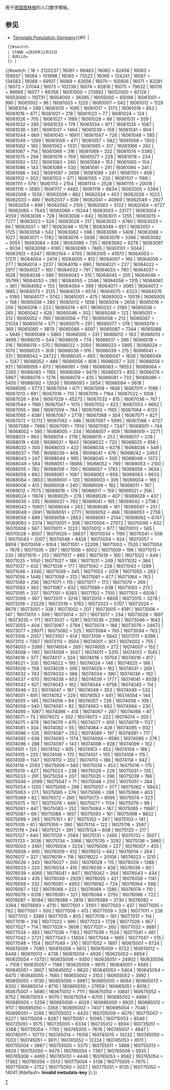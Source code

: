 <noinclude>用于[[德国]][[图林根]]的人口数字模板。

==参见==

* [[Template:Population Germany]]</noinclude><includeonly>{{#if: {{{2|}}} | <!-- Die Metadaten-Parameter sind hier unabhängig vom Schlüssel -->
  {{#switch: {{{2}}}
  | STAND =2020年12月31日
  | QUELLE={{cite web|url=https://statistik.thueringen.de/datenbank/TabAnzeige.asp?GGglied=1&GGTabelle=gem&tabelle=gg000102&startpage=99&csv=&richtung=&sortiere=&vorspalte=1&SZDT=&anzahlH=-1&fontgr=12&mkro=&AnzeigeAuswahl=&XLS=&auswahlNr=&felder=0&felder=1&felder=2&zeit=2020%7C%7Cs1&anzahlZellen=2199|title=Bevölkerung der Gemeinden, erfüllenden Gemeinden und Verwaltungsgemeinschaften in Thüringen Gebietsstand: 31.12.2020|work=Thüringer Landesamt für Statistik|date=2021年6月|language=de}}
  }} |
{{#switch: {{{1}}}
| 16 = 2120237 <!--Thüringen -->
| 16061 = 99463 <!--Landkreis Eichsfeld -->
| 16062 = 82456 <!--Landkreis Nordhausen -->
| 16063 = 159937 <!--Landkreis Wartburgkreis -->
| 16064 = 101698 <!--Landkreis Unstrut-Hainich-Kreis -->
| 16065 = 73522 <!--Landkreis Kyffhäuserkreis -->
| 16066 = 124241 <!--Landkreis Schmalkalden-Meiningen -->
| 16067 = 134563 <!--Landkreis Gotha -->
| 16068 = 69107 <!--Landkreis Sömmerda -->
| 16069 = 62656 <!--Landkreis Hildburghausen -->
| 16070 = 105606 <!--Landkreis Ilm-Kreis -->
| 16071 = 82291 <!--Landkreis Weimarer Land -->
| 16072 = 57044 <!--Landkreis Sonneberg -->
| 16073 = 102139 <!--Landkreis Saalfeld-Rudolstadt -->
| 16074 = 82816 <!--Landkreis Saale-Holzland-Kreis -->
| 16075 = 79632 <!--Landkreis Saale-Orla-Kreis -->
| 16076 = 96668 <!--Landkreis Greiz -->
| 16077 = 88356 <!--Landkreis Altenburger Land -->
| 16051000 = 213692 <!-- Erfurt, Stadt -->
| 16052000 = 92126 <!-- Gera, Stadt -->
| 16053000 = 110731 <!-- Jena, Stadt -->
| 16054000 = 36395 <!-- Suhl, Stadt -->
| 16055000 = 65098 <!-- Weimar, Stadt -->
| 16061001 = 990 <!-- Arenshausen -->
| 16061002 = 96 <!-- Asbach-Sickenberg -->
| 16061003 = 1225 <!-- Berlingerode -->
| 16061007 = 542 <!-- Birkenfelde -->
| 16061012 = 1129 <!-- Bodenrode-Westhausen -->
| 16061014 = 299 <!-- Bornhagen -->
| 16061015 = 1095 <!-- Brehme -->
| 16061017 = 3173 <!-- Breitenworbis -->
| 16061018 = 853 <!-- Büttstedt -->
| 16061019 = 471 <!-- Buhla -->
| 16061021 = 218 <!-- Burgwalde -->
| 16061023 = 77 <!-- Dieterode -->
| 16061024 = 124 <!-- Dietzenrode/Vatterode -->
| 16061026 = 705 <!-- Ecklingerode -->
| 16061027 = 1189 <!-- Effelder -->
| 16061028 = 88 <!-- Eichstruth -->
| 16061031 = 559 <!-- Ferna -->
| 16061032 = 285 <!-- Freienhagen -->
| 16061033 = 179 <!-- Fretterode -->
| 16061034 = 971 <!-- Geisleden -->
| 16061035 = 1067 <!-- Geismar -->
| 16061036 = 591 <!-- Gerbershausen -->
| 16061037 = 1464 <!-- Gernrode -->
| 16061039 = 159 <!-- Glasehausen -->
| 16061041 = 904 <!-- Großbartloff -->
| 16061044 = 669 <!-- Haynrode -->
| 16061045 = 16911 <!--Heilbad Heiligenstadt, Stadt -->
| 16061047 = 726 <!-- Heuthen -->
| 16061048 = 585 <!-- Hohengandern -->
| 16061049 = 1269 <!-- Hohes Kreuz -->
| 16061056 = 471 <!-- Kella -->
| 16061057 = 582 <!-- Kirchgandern -->
| 16061058 = 1303 <!-- Kirchworbis -->
| 16061062 = 165 <!-- Krombach -->
| 16061063 = 1331 <!-- Küllstedt -->
| 16061065 = 317 <!-- Lenterode -->
| 16061066 = 262 <!-- Lindewerra -->
| 16061067 = 714 <!-- Lutter -->
| 16061068 = 316 <!-- Mackenrode -->
| 16061069 = 332 <!-- Marth -->
| 16061074 = 5380 <!--Niederorschel -->
| 16061075 = 294 <!-- Pfaffschwende -->
| 16061076 = 769 <!-- Reinholterode -->
| 16061077 = 228 <!-- Röhrig -->
| 16061078 = 234 <!-- Rohrberg -->
| 16061082 = 512 <!-- Rustenfelde -->
| 16061083 = 240 <!-- Schachtebich -->
| 16061084 = 153 <!-- Schönhagen -->
| 16061085 = 104 <!-- Schwobfeld -->
| 16061086 = 143 <!-- Sickerode -->
| 16061089 = 530 <!-- Steinbach -->
| 16061091 = 291 <!-- Steinheuterode -->
| 16061094 = 241 <!-- Tastungen -->
| 16061096 = 342 <!-- Thalwenden -->
| 16061097 = 2658 <!-- Uder -->
| 16061098 = 241 <!-- Volkerode -->
| 16061101 = 459 <!-- Wachstedt -->
| 16061102 = 303 <!-- Wahlhausen -->
| 16061103 = 371 <!-- Wehnde -->
| 16061105 = 220 <!-- Wiesenfeld -->
| 16061107 = 1169 <!-- Wingerode -->
| 16061111 = 579 <!-- Wüstheuterode -->
| 16061113 = 2154 <!-- Schimberg -->
| 16061114 = 2528 <!-- Teistungen -->
| 16061115 = 20018 <!--Leinefelde-Worbis, Stadt -->
| 16061116 = 3580 <!--Am Ohmberg -->
| 16061117 = 4482 <!--Sonnenstein -->
| 16061118 = 6834 <!--Dingelstädt, Stadt -->
| 16062005 = 5394 <!--Ellrich, Stadt -->
| 16062008 = 1028 <!-- Görsbach -->
| 16062009 = 882 <!-- Großlohra -->
| 16062024 = 453 <!-- Kehmstedt -->
| 16062026 = 1023 <!-- Kleinfurra -->
| 16062033 = 490 <!-- Lipprechterode -->
| 16062037 = 639 <!-- Niedergebra -->
| 16062041 = 40969 <!--Nordhausen, Stadt -->
| 16062049 = 2927 <!--Sollstedt -->
| 16062054 = 899 <!-- Urbach -->
| 16062062 = 2105 <!--Hohenstein -->
| 16062063 = 3133 <!--Werther -->
| 16062064 = 4727 <!-- Heringen/Helme, Stadt -->
| 16062065 = 7543 <!--Harztor -->
| 16062066 = 10244 <!-- Bleicherode, Stadt -->
| 16063003 = 23177 <!-- Bad Salzungen, Stadt -->
| 16063004 = 4559 <!--Barchfeld-Immelborn -->
| 16063006 = 728 <!-- Berka v. d. Hainich -->
| 16063008 = 642 <!-- Bischofroda -->
| 16063011 = 1255 <!-- Buttlar -->
| 16063015 = 7277 <!-- Dermbach -->
| 16063023 = 524 <!-- Empfertshausen -->
| 16063028 = 317 <!-- Frankenroda -->
| 16063032 = 4760 <!-- Geisa, Stadt -->
| 16063033 = 66 <!-- Gerstengrund -->
| 16063037 = 187 <!-- Hallungen -->
| 16063046 = 1578 <!-- Krauthausen -->
| 16063049 = 651 <!-- Lauterbach -->
| 16063051 = 1725 <!-- Leimbach -->
| 16063058 = 542 <!-- Nazza -->
| 16063062 = 598 <!-- Oechsen -->
| 16063066 = 5406 <!-- Ruhla, Stadt -->
| 16063068 = 1027 <!-- Schleid -->
| 16063071 = 1782 <!-- Seebach -->
| 16063076 = 5936 <!--Treffurt, Stadt -->
| 16063078 = 3366 <!--Unterbreizbach -->
| 16063082 = 5055 <!--Vacha, Stadt -->
| 16063084 = 836 <!-- Weilar -->
| 16063086 = 735 <!-- Wiesenthal -->
| 16063092 = 6278 <!--Wutha-Farnroda -->
| 16063097 = 9034 <!--Gerstungen -->
| 16063098 = 6165 <!--Hörselberg-Hainich -->
| 16063099 = 7665 <!--Bad Liebenstein, Stadt -->
| 16063101 = 5044 <!--Krayenberggemeinde -->
| 16063103 = 6347 <!--Werra-Suhl-Tal, Stadt -->
| 16063104 = 4705 <!-- Amt Creuzburg, Stadt -->
| 16063105 = 41970 <!-- Eisenach, Stadt -->
| 16064003 = 17211 <!--Bad Langensalza, Stadt -->
| 16064004 = 2474 <!-- Bad Tennstedt, Stadt -->
| 16064005 = 813 <!-- Ballhausen -->
| 16064007 = 160 <!-- Blankenburg -->
| 16064009 = 277 <!-- Bruchstedt -->
| 16064014 = 2237 <!--Dünwald -->
| 16064019 = 690 <!-- Großvargula -->
| 16064021 = 227 <!-- Haussömmern -->
| 16064022 = 2917 <!-- Herbsleben -->
| 16064027 = 160 <!-- Hornsömmern -->
| 16064032 = 791 <!-- Kammerforst -->
| 16064033 = 790 <!-- Kirchheilingen -->
| 16064037 = 1628 <!-- Körner -->
| 16064038 = 586 <!-- Kutzleben -->
| 16064043 = 315 <!-- Marolterode -->
| 16064045 = 205 <!-- Mittelsömmern -->
| 16064046 = 35799 <!--Mühlhausen/Thüringen, Stadt -->
| 16064053 = 290 <!-- Oppershausen -->
| 16064055 = 2046 <!-- Rodeberg -->
| 16064058 = 1315 <!-- Schönstedt -->
| 16064061 = 361 <!-- Sundhausen -->
| 16064062 = 133 <!-- Tottleben -->
| 16064064 = 399 <!-- Urleben -->
| 16064071 = 3065 <!--Unstruttal -->
| 16064072 = 1885 <!--Menteroda -->
| 16064073 = 3125 <!--Anrode -->
| 16064074 = 6574 <!-- Südeichsfeld -->
| 16064075 = 4323 <!-- Vogtei -->
| 16064076 = 5160 <!-- Unstrut-Hainich -->
| 16064077 = 5742 <!-- Nottertal-Heilinger Höhen, Stadt -->
| 16065001 = 475 <!-- Abtsbessingen -->
| 16065003 = 10019 <!--Bad Frankenhausen/Kyffhäuser, Stadt -->
| 16065005 = 158 <!-- Bellstedt -->
| 16065008 = 280 <!-- Borxleben -->
| 16065012 = 1058 <!-- Clingen, Stadt -->
| 16065014 = 2658 <!-- Ebeleben, Stadt -->
| 16065016 = 256 <!-- Etzleben -->
| 16065018 = 223 <!-- Freienbessingen -->
| 16065019 = 611 <!-- Gehofen -->
| 16065032 = 2180 <!--Helbedündorf -->
| 16065038 = 265 <!-- Holzsußra -->
| 16065042 = 628 <!-- Kalbsrieth -->
| 16065046 = 302 <!-- Mönchpfiffel-Nikolausrieth -->
| 16065048 = 123 <!-- Niederbösa -->
| 16065051 = 313 <!-- Oberbösa -->
| 16065052 = 780 <!-- Oberheldrungen -->
| 16065056 = 712 <!-- Reinsdorf -->
| 16065058 = 213 <!-- Rockstedt -->
| 16065067 = 21034 <!--Sondershausen, Stadt -->
| 16065074 = 571 <!-- Topfstedt -->
| 16065075 = 291 <!-- Trebra -->
| 16065077 = 378 <!-- Wasserthaleben -->
| 16065079 = 369 <!-- Westgreußen -->
| 16065085 = 3879 <!--Kyffhäuserland -->
| 16065086 = 6597 <!-- Artern, Stadt -->
| 16065087 = 7344 <!--Roßleben-Wiehe, Stadt -->
| 16065088 = 5945 <!-- An der Schmücke, Stadt -->
| 16065089 = 5860 <!-- Greußen, Stadt -->
| 16066005 = 331 <!-- Belrieth -->
| 16066012 = 163 <!-- Birx -->
| 16066013 = 4695 <!-- Breitungen/Werra -->
| 16066015 = 544 <!-- Christes -->
| 16066016 = 774 <!-- Dillstädt -->
| 16066017 = 396 <!-- Einhausen -->
| 16066018 = 216 <!-- Ellingshausen -->
| 16066019 = 570 <!-- Erbenhausen -->
| 16066022 = 2050 <!-- Fambach -->
| 16066023 = 5895 <!--Floh-Seligenthal -->
| 16066024 = 1070 <!-- Frankenheim/Rhön -->
| 16066025 = 309 <!-- Friedelshausen -->
| 16066038 = 915 <!-- Kühndorf -->
| 16066039 = 215 <!-- Leutersdorf -->
| 16066041 = 331 <!-- Mehmels -->
| 16066042 = 24722 <!-- Meiningen, Stadt -->
| 16066045 = 493 <!-- Neubrunn -->
| 16066047 = 1626 <!--Oberhof, Stadt -->
| 16066049 = 1247 <!-- Obermaßfeld-Grimmenthal -->
| 16066052 = 488 <!-- Oberweid -->
| 16066056 = 806 <!-- Rippershausen -->
| 16066057 = 325 <!-- Ritschenhausen -->
| 16066058 = 921 <!-- Rohr -->
| 16066059 = 673 <!-- Rosa -->
| 16066061 = 598 <!-- Roßdorf -->
| 16066063 = 19553 <!--Schmalkalden, Kurort, Stadt -->
| 16066064 = 2260 <!-- Schwallungen -->
| 16066065 = 1165 <!-- Schwarza -->
| 16066069 = 9479 <!--Steinbach-Hallenberg, Kurort, Stadt -->
| 16066073 = 855 <!-- Sülzfeld -->
| 16066074 = 5987 <!--Brotterode-Trusetal, Stadt -->
| 16066076 = 1276 <!-- Untermaßfeld -->
| 16066079 = 435 <!-- Utendorf -->
| 16066081 = 733 <!-- Vachdorf -->
| 16066086 = 5450 <!-- Wasungen, Stadt -->
| 16066092 = 12630 <!--Zella-Mehlis, Stadt -->
| 16066093 = 2654 <!--Rhönblick -->
| 16066094 = 5618 <!--Grabfeld -->
| 16066095 = 5773 <!-- Kaltennordheim, Stadt -->
| 16067004 = 671 <!-- Bienstädt -->
| 16067009 = 1608 <!-- Dachwig -->
| 16067011 = 1096 <!-- Döllstädt -->
| 16067013 = 691 <!-- Emleben -->
| 16067016 = 710 <!-- Eschenbergen -->
| 16067019 = 7164 <!--Friedrichroda, Stadt -->
| 16067022 = 1008 <!-- Friemar -->
| 16067026 = 814 <!-- Gierstädt -->
| 16067029 = 45273 <!--Gotha, Stadt -->
| 16067033 = 815 <!-- Großfahner -->
| 16067036 = 767 <!-- Herrenhof -->
| 16067044 = 1189 <!-- Luisenthal -->
| 16067047 = 1015 <!-- Molschleben -->
| 16067052 = 423 <!-- Nottleben -->
| 16067053 = 9652 <!-- Ohrdruf, Stadt -->
| 16067055 = 386 <!-- Pferdingsleben -->
| 16067059 = 784 <!-- Schwabhausen -->
| 16067063 = 1165 <!-- Sonneborn -->
| 16067064 = 4133 <!--Bad Tabarz -->
| 16067065 = 4381 <!--Tambach-Dietharz/Thür. Wald, Stadt -->
| 16067067 = 2778 <!-- Tonna -->
| 16067068 = 304 <!-- Tröchtelborn -->
| 16067071 = 827 <!-- Tüttleben -->
| 16067072 = 12712 <!--Waltershausen, Stadt -->
| 16067082 = 346 <!-- Zimmernsupra -->
| 16067087 = 5995 <!--Nesse-Apfelstädt -->
| 16067088 = 4727 <!--Hörsel -->
| 16067089 = 7968 <!-- Drei Gleichen -->
| 16067091 = 7914 <!-- Nessetal -->
| 16067092 = 7247 <!-- Georgenthal -->
| 16068001 = 744 <!-- Alperstedt -->
| 16068002 = 585 <!-- Andisleben -->
| 16068005 = 234 <!-- Büchel -->
| 16068007 = 609 <!-- Eckstedt -->
| 16068009 = 2271 <!-- Elxleben -->
| 16068013 = 963 <!-- Gangloffsömmern -->
| 16068014 = 2118 <!-- Gebesee, Stadt -->
| 16068015 = 252 <!-- Griefstedt -->
| 16068017 = 226 <!-- Großmölsen -->
| 16068019 = 638 <!-- Großneuhausen -->
| 16068021 = 1843 <!-- Großrudestedt -->
| 16068022 = 720 <!-- Günstedt -->
| 16068025 = 958 <!-- Haßleben -->
| 16068032 = 300 <!-- Kleinmölsen -->
| 16068033 = 422 <!-- Kleinneuhausen -->
| 16068034 = 6278 <!-- Kölleda, Stadt -->
| 16068036 = 549 <!-- Markvippach -->
| 16068037 = 795 <!-- Nöda -->
| 16068039 = 408 <!-- Ollendorf -->
| 16068041 = 476 <!-- Ostramondra -->
| 16068042 = 2493 <!-- Rastenberg, Stadt -->
| 16068043 = 247 <!-- Riethgen -->
| 16068044 = 995 <!-- Riethnordhausen -->
| 16068045 = 500 <!-- Ringleben -->
| 16068048 = 1372 <!-- Schloßvippach -->
| 16068049 = 584 <!-- Schwerstedt -->
| 16068051 = 18886 <!--Sömmerda, Stadt -->
| 16068052 = 789 <!-- Sprötau -->
| 16068053 = 2100 <!-- Straußfurt -->
| 16068055 = 782 <!-- Udestedt -->
| 16068056 = 700 <!-- Vogelsberg -->
| 16068057 = 1793 <!-- Walschleben -->
| 16068058 = 3634 <!--Weißensee, Stadt -->
| 16068059 = 662 <!-- Werningshausen -->
| 16068061 = 1087 <!-- Witterda -->
| 16068062 = 658 <!-- Wundersleben -->
| 16068063 = 6633 <!--Buttstädt -->
| 16068064 = 3803 <!-- Kindelbrück -->
| 16069001 = 120 <!-- Ahlstädt -->
| 16069003 = 305 <!-- Beinerstadt -->
| 16069004 = 165 <!-- Bischofrod -->
| 16069006 = 413 <!-- Brünn/Thür. -->
| 16069008 = 240 <!-- Dingsleben -->
| 16069009 = 182 <!-- Ehrenberg -->
| 16069011 = 167 <!-- Eichenberg -->
| 16069012 = 7575 <!--Eisfeld, Stadt -->
| 16069016 = 179 <!-- Grimmelshausen -->
| 16069017 = 159 <!-- Grub -->
| 16069021 = 356 <!-- Henfstädt -->
| 16069024 = 11674 <!--Hildburghausen, Stadt -->
| 16069025 = 278 <!-- Kloster Veßra -->
| 16069026 = 407 <!-- Lengfeld -->
| 16069028 = 437 <!-- Marisfeld -->
| 16069035 = 335 <!-- Oberstadt -->
| 16069037 = 792 <!-- Reurieth -->
| 16069041 = 165 <!-- Schlechtsart -->
| 16069042 = 2736 <!--Schleusegrund -->
| 16069043 = 10801 <!--Schleusingen, Stadt -->
| 16069044 = 263 <!-- Schmeheim -->
| 16069046 = 161 <!-- Schweickershausen -->
| 16069047 = 251 <!-- St.Bernhard -->
| 16069049 = 2691 <!-- Straufhain -->
| 16069051 = 2771 <!-- Themar, Stadt -->
| 16069052 = 468 <!-- Ummerstadt, Stadt -->
| 16069053 = 2758 <!--Veilsdorf -->
| 16069056 = 689 <!-- Westhausen -->
| 16069058 = 2853 <!-- Auengrund -->
| 16069061 = 2144 <!--Masserberg -->
| 16069062 = 6747 <!--Römhild, Stadt -->
| 16069063 = 3374 <!-- Heldburg, Stadt -->
| 16070001 = 306 <!-- Alkersleben -->
| 16070004 = 27072 <!--Arnstadt, Stadt -->
| 16070006 = 632 <!-- Bösleben-Wüllersleben -->
| 16070008 = 567 <!-- Dornheim -->
| 16070011 = 1223 <!-- Elgersburg -->
| 16070012 = 877 <!-- Elleben -->
| 16070013 = 565 <!-- Elxleben -->
| 16070028 = 8007 <!--Amt Wachsenburg -->
| 16070029 = 38637 <!--Ilmenau, Stadt -->
| 16070034 = 1190 <!-- Martinroda -->
| 16070041 = 508 <!-- Osthausen-Wülfershausen -->
| 16070043 = 2007 <!-- Plaue, Stadt -->
| 16070048 = 8428 <!--Stadtilm, Stadt -->
| 16070054 = 624 <!-- Witzleben -->
| 16070057 = 8859 <!--Geratal -->
| 16070058 = 6104 <!--Großbreitenbach, Stadt -->
| 16071001 = 22209 <!--Apolda, Stadt -->
| 16071003 = 7520 <!--Bad Berka, Stadt -->
| 16071004 = 7678 <!-- Bad Sulza, Stadt -->
| 16071005 = 287 <!-- Ballstedt -->
| 16071008 = 6502 <!--Blankenhain, Stadt -->
| 16071009 = 196 <!-- Buchfart -->
| 16071013 = 230 <!-- Döbritschen -->
| 16071015 = 213 <!-- Eberstedt -->
| 16071017 = 685 <!-- Ettersburg -->
| 16071019 = 160 <!-- Frankendorf -->
| 16071022 = 649 <!-- Großheringen -->
| 16071025 = 1050 <!-- Großschwabhausen -->
| 16071027 = 186 <!-- Hammerstedt -->
| 16071031 = 249 <!-- Hetschburg -->
| 16071032 = 384 <!-- Hohenfelden -->
| 16071037 = 432 <!-- Kapellendorf -->
| 16071038 = 177 <!-- Kiliansroda -->
| 16071042 = 228 <!-- Kleinschwabhausen -->
| 16071043 = 1289 <!-- Klettbach -->
| 16071046 = 3340 <!-- Kranichfeld, Stadt -->
| 16071049 = 345 <!-- Lehnstedt -->
| 16071053 = 2019 <!-- Magdala, Stadt -->
| 16071055 = 263 <!-- Mechelroda -->
| 16071056 = 1449 <!-- Mellingen -->
| 16071059 = 313 <!-- Nauendorf -->
| 16071061 = 477 <!-- Neumark, Stadt -->
| 16071064 = 763 <!-- Niedertrebra -->
| 16071069 = 256 <!-- Obertrebra -->
| 16071071 = 115 <!-- Oettern -->
| 16071077 = 173 <!-- Rannstedt -->
| 16071079 = 269 <!-- Rittersdorf -->
| 16071083 = 363 <!-- Schmiedehausen -->
| 16071087 = 632 <!-- Tonndorf -->
| 16071089 = 638 <!-- Umpferstedt -->
| 16071093 = 213 <!-- Vollersroda -->
| 16071095 = 337 <!-- Wiegendorf -->
| 16071101 = 6393 <!--Ilmtal-Weinstraße -->
| 16071102 = 7100 <!-- Am Ettersberg -->
| 16071103 = 6509 <!--Grammetal -->
| 16072006 = 367 <!-- Goldisthal -->
| 16072011 = 3214 <!--Lauscha, Stadt -->
| 16072013 = 8808 <!-- Neuhaus am Rennweg, Stadt -->
| 16072015 = 3278 <!--Schalkau, Stadt -->
| 16072018 = 23229 <!--Sonneberg, Stadt -->
| 16072019 = 3762 <!--Steinach, Stadt -->
| 16072023 = 5707 <!--Frankenblick -->
| 16072024 = 8679 <!--Föritztal -->
| 16073001 = 338 <!-- Allendorf -->
| 16073002 = 207 <!-- Altenbeuthen -->
| 16073005 = 6191 <!--Bad Blankenburg, Stadt -->
| 16073006 = 147 <!-- Bechstedt -->
| 16073013 = 599 <!-- Cursdorf -->
| 16073014 = 321 <!-- Deesbach -->
| 16073017 = 234 <!-- Döschnitz -->
| 16073028 = 1897 <!-- Gräfenthal, Stadt -->
| 16073035 = 171 <!-- Hohenwarte -->
| 16073037 = 1291 <!-- Katzhütte -->
| 16073038 = 2396 <!-- Kaulsdorf -->
| 16073046 = 1643 <!-- Lehesten, Stadt -->
| 16073055 = 404 <!-- Meura -->
| 16073067 = 2794 <!-- Probstzella -->
| 16073074 = 188 <!-- Rohrbach -->
| 16073076 = 24672 <!--Rudolstadt, Stadt -->
| 16073077 = 29071 <!--Saalfeld/Saale, Stadt -->
| 16073082 = 525 <!-- Schwarzburg -->
| 16073084 = 765 <!-- Sitzendorf -->
| 16073094 = 763 <!-- Unterweißbach -->
| 16073106 = 2057 <!--Leutenberg, Stadt -->
| 16073107 = 614 <!-- Drognitz -->
| 16073109 = 5642 <!--Uhlstädt-Kirchhasel -->
| 16073111 = 8398 <!--Unterwellenborn -->
| 16073112 = 7307 <!-- Königsee, Stadt -->
| 16073113 = 3504 <!-- Schwarzatal, Stadt -->
| 16074001 = 301 <!-- Albersdorf -->
| 16074002 = 755 <!-- Altenberga -->
| 16074003 = 3399 <!-- Bad Klosterlausnitz -->
| 16074004 = 269 <!-- Bibra -->
| 16074005 = 272 <!-- Bobeck -->
| 16074007 = 152 <!-- Bremsnitz -->
| 16074008 = 1181 <!-- Bucha -->
| 16074009 = 3047 <!-- Bürgel, Stadt -->
| 16074011 = 5315 <!-- Dornburg-Camburg, Stadt -->
| 16074012 = 1545 <!-- Crossen an der Elster -->
| 16074016 = 377 <!-- Eichenberg -->
| 16074017 = 324 <!-- Eineborn -->
| 16074018 = 10704 <!-- Eisenberg, Stadt -->
| 16074019 = 817 <!-- Frauenprießnitz -->
| 16074021 = 330 <!-- Freienorla -->
| 16074022 = 195 <!-- Geisenhain -->
| 16074024 = 146 <!-- Gneus -->
| 16074025 = 196 <!-- Gösen -->
| 16074026 = 708 <!-- Golmsdorf -->
| 16074028 = 395 <!-- Graitschen b. Bürgel -->
| 16074029 = 162 <!-- Großbockedra -->
| 16074031 = 269 <!-- Großeutersdorf -->
| 16074032 = 743 <!-- Großlöbichau -->
| 16074033 = 386 <!-- Großpürschütz -->
| 16074034 = 390 <!-- Gumperda -->
| 16074036 = 192 <!-- Hainichen -->
| 16074037 = 670 <!-- Hainspitz -->
| 16074038 = 653 <!-- Hartmannsdorf -->
| 16074039 = 1777 <!-- Heideland -->
| 16074041 = 8038 <!-- Hermsdorf, Stadt -->
| 16074042 = 621 <!-- Hummelshain -->
| 16074043 = 162 <!-- Jenalöbnitz -->
| 16074044 = 6756 <!--Kahla, Stadt -->
| 16074045 = 114 <!-- Karlsdorf -->
| 16074046 = 33 <!-- Kleinbockedra -->
| 16074047 = 187 <!-- Kleinebersdorf -->
| 16074048 = 353 <!-- Kleineutersdorf -->
| 16074049 = 532 <!-- Laasdorf -->
| 16074051 = 691 <!-- Lehesten -->
| 16074052 = 229 <!-- Lindig -->
| 16074053 = 441 <!-- Lippersdorf-Erdmannsdorf -->
| 16074054 = 144 <!-- Löberschütz -->
| 16074055 = 145 <!-- Mertendorf -->
| 16074056 = 94 <!-- Meusebach -->
| 16074057 = 726 <!-- Milda -->
| 16074058 = 109 <!-- Möckern -->
| 16074059 = 540 <!-- Mörsdorf -->
| 16074061 = 82 <!-- Nausnitz -->
| 16074063 = 682 <!-- Neuengönna -->
| 16074064 = 230 <!-- Oberbodnitz -->
| 16074065 = 1087 <!-- Orlamünde, Stadt -->
| 16074066 = 414 <!-- Ottendorf -->
| 16074067 = 287 <!-- Petersberg -->
| 16074068 = 87 <!-- Poxdorf -->
| 16074071 = 73 <!-- Rattelsdorf -->
| 16074072 = 302 <!-- Rauda -->
| 16074073 = 222 <!-- Rauschwitz -->
| 16074074 = 200 <!-- Rausdorf -->
| 16074075 = 878 <!-- Reichenbach -->
| 16074076 = 470 <!-- Reinstädt -->
| 16074077 = 400 <!-- Renthendorf -->
| 16074079 = 1127 <!-- Rothenstein -->
| 16074081 = 334 <!-- Ruttersdorf-Lotschen -->
| 16074082 = 55 <!-- Scheiditz -->
| 16074084 = 426 <!-- Schleifreisen -->
| 16074085 = 932 <!-- Schlöben -->
| 16074086 = 535 <!-- Schöngleina -->
| 16074087 = 253 <!-- Schöps -->
| 16074089 = 197 <!-- Seitenroda -->
| 16074091 = 717 <!-- Serba -->
| 16074092 = 636 <!-- Silbitz -->
| 16074093 = 1174 <!-- St.Gangloff -->
| 16074094 = 6590 <!-- Stadtroda, Stadt -->
| 16074095 = 276 <!-- Sulza -->
| 16074096 = 288 <!-- Tautenburg -->
| 16074097 = 143 <!-- Tautendorf -->
| 16074098 = 928 <!-- Tautenhain -->
| 16074099 = 102 <!-- Thierschneck -->
| 16074101 = 125 <!-- Tissa -->
| 16074102 = 605 <!-- Trockenborn-Wolfersdorf -->
| 16074103 = 453 <!-- Tröbnitz -->
| 16074104 = 186 <!-- Unterbodnitz -->
| 16074105 = 225 <!-- Waldeck -->
| 16074106 = 170 <!-- Walpernhain -->
| 16074107 = 155 <!-- Waltersdorf -->
| 16074108 = 115 <!-- Weißbach -->
| 16074109 = 1147 <!-- Weißenborn -->
| 16074112 = 202 <!-- Wichmar -->
| 16074113 = 186 <!-- Zimmern -->
| 16074114 = 942 <!-- Zöllnitz -->
| 16074116 = 2593 <!-- Schkölen, Stadt -->
| 16075006 = 580 <!-- Bodelwitz -->
| 16075014 = 453 <!-- Dittersdorf -->
| 16075016 = 175 <!-- Döbritz -->
| 16075019 = 427 <!-- Dreitzsch -->
| 16075023 = 238 <!-- Eßbach -->
| 16075029 = 229 <!-- Geroda -->
| 16075031 = 135 <!-- Gertewitz -->
| 16075033 = 291 <!-- Görkwitz -->
| 16075034 = 207 <!-- Göschitz -->
| 16075035 = 296 <!-- Gössitz -->
| 16075039 = 196 <!-- Grobengereuth -->
| 16075046 = 2099 <!--Hirschberg, Stadt -->
| 16075047 = 71 <!-- Keila -->
| 16075048 = 200 <!-- Kirschkau -->
| 16075051 = 384 <!-- Kospoda -->
| 16075054 = 1250 <!-- Langenorla -->
| 16075056 = 296 <!-- Lausnitz b. Neustadt an der Orla -->
| 16075057 = 377 <!-- Lemnitz -->
| 16075062 = 5843 <!--Bad Lobenstein, Stadt -->
| 16075063 = 271 <!-- Löhma -->
| 16075065 = 276 <!-- Miesitz -->
| 16075066 = 286 <!-- Mittelpöllnitz -->
| 16075068 = 403 <!-- Moßbach -->
| 16075069 = 82 <!-- Moxa -->
| 16075072 = 260 <!-- Neundorf (bei Schleiz) -->
| 16075073 = 9095 <!-- Neustadt an der Orla, Stadt -->
| 16075074 = 323 <!-- Nimritz -->
| 16075075 = 157 <!-- Oberoppurg -->
| 16075076 = 849 <!-- Oettersdorf -->
| 16075077 = 1134 <!-- Oppurg -->
| 16075079 = 99 <!-- Paska -->
| 16075081 = 447 <!-- Peuschen -->
| 16075083 = 252 <!-- Plothen -->
| 16075084 = 167 <!-- Pörmitz -->
| 16075085 = 11697 <!--Pößneck, Stadt -->
| 16075087 = 69 <!-- Quaschwitz -->
| 16075088 = 1657 <!-- Ranis, Stadt -->
| 16075093 = 161 <!-- Rosendorf -->
| 16075098 = 8832 <!--Schleiz, Stadt -->
| 16075099 = 393 <!-- Schmieritz -->
| 16075101 = 87 <!-- Schmorda -->
| 16075102 = 267 <!-- Schöndorf -->
| 16075103 = 141 <!-- Seisla -->
| 16075105 = 61 <!-- Solkwitz -->
| 16075109 = 390 <!-- Tegau -->
| 16075114 = 122 <!-- Tömmelsdorf -->
| 16075116 = 3597 <!-- Triptis, Stadt -->
| 16075119 = 244 <!-- Volkmannsdorf -->
| 16075121 = 391 <!-- Weira -->
| 16075124 = 608 <!-- Wernburg -->
| 16075125 = 217 <!-- Wilhelmsdorf -->
| 16075127 = 640 <!-- Ziegenrück, Stadt -->
| 16075129 = 2584 <!-- Krölpa -->
| 16075131 = 2465 <!--Gefell, Stadt -->
| 16075132 = 3507 <!--Tanna, Stadt -->
| 16075133 = 3036 <!--Wurzbach, Stadt -->
| 16075134 = 3366 <!--Remptendorf -->
| 16075135 = 3292 <!--Saalburg-Ebersdorf, Stadt -->
| 16075136 = 3960 <!--Rosenthal am Rennsteig -->
| 16076003 = 3461 <!-- Bad Köstritz, Stadt -->
| 16076004 = 3224 <!--Berga/Elster, Stadt -->
| 16076006 = 227 <!-- Bethenhausen -->
| 16076007 = 455 <!-- Bocka -->
| 16076008 = 900 <!-- Brahmenau -->
| 16076009 = 612 <!-- Braunichswalde -->
| 16076012 = 642 <!-- Caaschwitz -->
| 16076014 = 264 <!-- Crimla -->
| 16076017 = 327 <!-- Endschütz -->
| 16076019 = 118 <!-- Gauern -->
| 16076022 = 20108 <!--Greiz, Stadt -->
| 16076023 = 1210 <!-- Großenstein -->
| 16076026 = 343 <!-- Hartmannsdorf -->
| 16076027 = 200 <!-- Hilbersdorf -->
| 16076028 = 115 <!-- Hirschfeld -->
| 16076029 = 1388 <!-- Hohenleuben, Stadt -->
| 16076033 = 320 <!-- Hundhaupten -->
| 16076034 = 410 <!-- Kauern -->
| 16076036 = 438 <!-- Korbußen -->
| 16076038 = 60 <!-- Kühdorf -->
| 16076039 = 4065 <!-- Langenwetzendorf -->
| 16076041 = 847 <!-- Langenwolschendorf -->
| 16076042 = 264 <!-- Lederhose -->
| 16076043 = 434 <!-- Linda b. Weida -->
| 16076044 = 435 <!-- Lindenkreuz -->
| 16076049 = 2929 <!-- Münchenbernsdorf, Stadt -->
| 16076055 = 421 <!-- Paitzdorf -->
| 16076058 = 1141 <!-- Pölzig -->
| 16076059 = 332 <!-- Reichstädt -->
| 16076061 = 4953 <!--Ronneburg, Stadt -->
| 16076062 = 724 <!-- Rückersdorf -->
| 16076064 = 588 <!-- Saara -->
| 16076067 = 132 <!-- Schwaara -->
| 16076068 = 222 <!-- Schwarzbach -->
| 16076069 = 1286 <!-- Seelingstädt -->
| 16076074 = 110 <!-- Teichwitz -->
| 16076079 = 8318 <!-- Weida, Stadt -->
| 16076081 = 321 <!-- Weißendorf -->
| 16076084 = 2755 <!-- Wünschendorf/Elster -->
| 16076086 = 722 <!-- Zedlitz -->
| 16076087 = 16194 <!-- Zeulenroda-Triebes, Stadt -->
| 16076088 = 2819 <!--Harth-Pöllnitz -->
| 16076089 = 3730 <!--Kraftsdorf -->
| 16076092 = 3394 <!--Auma-Weidatal, Stadt -->
| 16076093 = 4710 <!--Mohlsdorf-Teichwolframsdorf -->
| 16077001 = 31101 <!--Altenburg, Stadt -->
| 16077003 = 437 <!-- Dobitschen -->
| 16077005 = 782 <!-- Fockendorf -->
| 16077007 = 500 <!-- Gerstenberg -->
| 16077008 = 413 <!-- Göhren -->
| 16077009 = 329 <!-- Göllnitz -->
| 16077011 = 226 <!-- Göpfersdorf -->
| 16077012 = 3389 <!-- Gößnitz, Stadt -->
| 16077015 = 805 <!-- Haselbach -->
| 16077016 = 191 <!-- Heukewalde -->
| 16077017 = 114 <!-- Heyersdorf -->
| 16077018 = 318 <!-- Jonaswalde -->
| 16077022 = 990 <!-- Kriebitzsch -->
| 16077023 = 1726 <!-- Langenleuba-Niederhain -->
| 16077026 = 957 <!-- Löbichau -->
| 16077027 = 714 <!-- Lödla -->
| 16077028 = 3606 <!--Lucka, Stadt -->
| 16077031 = 260 <!-- Mehna -->
| 16077032 = 9881 <!--Meuselwitz, Stadt -->
| 16077034 = 383 <!-- Monstab -->
| 16077036 = 7183 <!-- Nobitz -->
| 16077039 = 1524 <!-- Ponitz -->
| 16077041 = 461 <!-- Posterstein -->
| 16077042 = 2721 <!-- Rositz -->
| 16077043 = 13604 <!-- Schmölln, Stadt -->
| 16077044 = 1865 <!-- Starkenberg -->
| 16077047 = 515 <!-- Thonhausen -->
| 16077048 = 1154 <!-- Treben -->
| 16077049 = 310 <!-- Vollmershain -->
| 16077052 = 1897 <!-- Windischleuba -->
| 160615001 = 6724 <!--VG: Lindenberg/Eichsfeld -->
| 160615006 = 7080 <!--VG: Eichsfeld-Wipperaue -->
| 160615008 = 5612 <!--VG: Hanstein-Rusteberg -->
| 160615009 = 6722 <!--VG: Leinetal -->
| 160615012 = 6448 <!--VG: Uder -->
| 160615013 = 4736 <!--VG: Westerwald-Obereichsfeld -->
| 160615014 = 4936 <!--VG: Ershausen/Geismar -->
| 160625053 = 6654 <!--EG: Heringen/Helme, Stadt -->
| 160625054 = 13731 <!--EG: Bleicherode, Stadt -->
| 160635006 = 9350 <!--VG: Hainich-Werratal -->
| 160635051 = 24902 <!--EG: Bad Salzungen, Stadt -->
| 160635056 = 7108 <!--EG: Geisa, Stadt -->
| 160635057 = 7188 <!--EG: Ruhla, Stadt -->
| 160635059 = 9970 <!--EG: Dermbach -->
| 160645001 = 6585 <!--VG: Bad Tennstedt -->
| 160645051 = 3607 <!--EG: Herbsleben -->
| 160645052 = 8620 <!--EG: Südeichsfeld -->
| 160645053 = 5404 <!--EG: Vogtei -->
| 160645054 = 6475 <!--EG: Unstrut-Hainich -->
| 160645055 = 7685 <!--EG: Nottertal-Heilinger Höhen, Stadt -->
| 160655002 = 3103 <!--VG: Greußen -->
| 160655052 = 3992 <!--EG: Ebeleben, Stadt -->
| 160655055 = 9130 <!--EG: Artern, Stadt -->
| 160655056 = 6981 <!--EG: An der Schmücke, Stadt -->
| 160665005 = 8064 <!--VG: Hohe Rhön -->
| 160665013 = 8350 <!--VG: Wasungen-Amt Sand -->
| 160665014 = 8710 <!--VG: Dolmar-Salzbrücke -->
| 160665050 = 27659 <!--EG: Meiningen, Stadt -->
| 160665051 = 8016 <!--EG: Breitungen/Werra -->
| 160675007 = 5690 <!--VG: Nesseaue -->
| 160675012 = 7111 <!--VG: Fahner Höhe -->
| 160675050 = 10841 <!--EG: Ohrdruf, Stadt -->
| 160675052 = 8752 <!--EG: Drei Gleichen -->
| 160675053 = 9079 <!--EG: Nessetal -->
| 160675054 = 8705 <!--EG: Georgenthal -->
| 160685002 = 4996 <!--VG: Gera-Aue -->
| 160685005 = 5256 <!--VG: Kindelbrück -->
| 160685006 = 4029 <!--VG: Kölleda -->
| 160685009 = 6920 <!--VG: Straußfurt -->
| 160685012 = 9117 <!--VG: Gramme-Vippach -->
| 160685050 = 3358 <!--EG: Elxleben -->
| 160695002 = 7407 <!--VG: Feldstein -->
| 160695004 = 7548 <!--VG: Heldburger Unterland -->
| 160695051 = 3266 <!--EG: Auengrund -->
| 160705002 = 4420 <!--VG: Geratal/Plaue -->
| 160705009 = 4079 <!--VG: Riechheimer Berg -->
| 160715007 = 6227 <!--VG: Kranichfeld -->
| 160715008 = 8287 <!--VG: Mellingen -->
| 160715051 = 10095 <!--EG: Bad Sulza, Stadt -->
| 160715053 = 8549 <!--EG: Am Ettersberg -->
| 160725051 = 9175 <!--EG: Neuhaus am Rennweg, Stadt -->
| 160735005 = 6334 <!--VG: Schiefergebirge -->
| 160735012 = 8594 <!--VG: Schwarzatal -->
| 160735051 = 3388 <!--EG: Kaulsdorf -->
| 160735054 = 7792 <!--EG: Königsee, Stadt -->
| 160745005 = 7676 <!--VG: Heideland-Elstertal-Schkölen -->
| 160745007 = 4947 <!--VG: Hügelland/Täler -->
| 160745011 = 10770 <!--VG: Südliches Saaletal -->
| 160745014 = 11056 <!--VG: Hermsdorf -->
| 160745015 = 10232 <!--VG: Dornburg-Camburg -->
| 160745050 = 7033 <!--EG: Stadtroda, Stadt -->
| 160745051 = 3611 <!--EG: Bürgel, Stadt -->
| 160745052 = 12224 <!--EG: Eisenberg, Stadt -->
| 160745053 = 8511 <!--EG: Bad Klosterlausnitz -->
| 160755004 = 3987 <!--VG: Seenplatte -->
| 160755005 = 5375 <!--VG: Oppurg -->
| 160755011 = 5868 <!--VG: Triptis -->
| 160755013 = 6826 <!--VG: Ranis-Ziegenrück -->
| 160755050 = 9479 <!--EG: Neustadt an der Orla, Stadt -->
| 160765004 = 7397 <!--VG: Wünschendorf/Elster -->
| 160765006 = 5935 <!--VG: Münchenbernsdorf -->
| 160765008 = 4495 <!--VG: Am Brahmetal -->
| 160765051 = 4446 <!--EG: Bad Köstritz, Stadt -->
| 160765053 = 8582 <!--EG: Weida, Stadt -->
| 160765054 = 17362 <!--EG: Zeulenroda-Triebes, Stadt -->
| 160765056 = 5513 <!--EG: Langenwetzendorf -->
| 160775004 = 5138 <!--VG: Pleißenaue -->
| 160775005 = 7675 <!--VG: Rositz -->
| 160775009 = 2752 <!--VG: Oberes Sprottental -->
| 160775050 = 5027 <!--EG: Gößnitz, Stadt -->
| 160775051 = 9135 <!--EG: Nobitz -->
| 160775052 = 14041 <!--EG: Schmölln, Stadt -->
|#default= <strong class="error">Invalid metadata-key <code>{{{1}}}</code></strong>{{ns0|[[Category:Template:Metadata Population/Error]]}}
}} }}</includeonly><noinclude>
[[Category:德国行政区划人口模板|T]]
</noinclude>